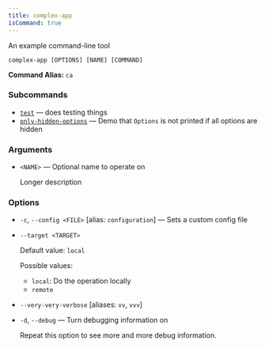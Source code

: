 ```yaml
---
title: complex-app
isCommand: true
---
```


An example command-line tool

```shell title="Usage"
complex-app [OPTIONS] [NAME] [COMMAND]
```

**Command Alias:** `ca`

### Subcommands

- [`test`](complex-app/test) — does testing things
- [`only-hidden-options`](complex-app/only-hidden-options) — Demo that `Options` is not printed if all options are hidden

### Arguments

- `<NAME>` — Optional name to operate on

  Longer description

### Options

- `-c`, `--config <FILE>` [alias: `configuration`] — Sets a custom config file
- `--target <TARGET>`

  Default value: `local`

  Possible values:

  - `local`:
    Do the operation locally
  - `remote`

- `--very-very-verbose` [aliases: `vv`, `vvv`]
- `-d`, `--debug` — Turn debugging information on

  Repeat this option to see more and more debug information.

